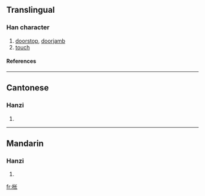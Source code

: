 {{see|棖}}

==Translingual==
===Han character===
{{Han char|rn=75|rad=木|as=04|sn=8|four=|canj=木心人 (DPO)}}
# [[doorstop]], [[doorjamb]]
# [[touch]]
====References====
{{Han ref|kx=0517.011|hdz=21171.020|uh=67A8|ud=26536}}

----
==Cantonese==
===Hanzi===
{{yue-hanzi|jyut=|y=chaang4, chaam4 chaan5}}
# {{defn|Cantonese}}

----
==Mandarin==
===Hanzi===
{{cmn-hanzi|tra=棖|pin=[[chēng]] (cheng1), [[chéng]] (cheng2)|wg=ch'eng<sup>1</sup>, ch'eng<sup>2</sup>}}
# {{defn|Mandarin}}

[[fr:枨]]